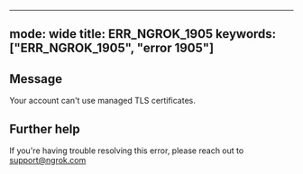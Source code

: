 
---
mode: wide
title: ERR_NGROK_1905
keywords: ["ERR_NGROK_1905", "error 1905"]
---

## Message
Your account can't use managed TLS certificates.




## Further help
If you're having trouble resolving this error, please reach out to [support@ngrok.com](mailto:support@ngrok.com?subject=Help%20with%20ERR_NGROK_1905)

